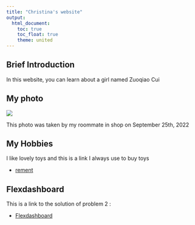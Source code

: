 ```yaml
---
title: "Christina's website"
output: 
  html_document:
    toc: true
    toc_float: true
    theme: united
---
```


## Brief Introduction

In this website, you can learn about a girl named Zuoqiao Cui

## My photo

<img src = "images/introductionphoto.png" style=" width: 10% text-align:center">


This photo was taken by my roommate in shop on September 25th, 2022

## My Hobbies

I like lovely toys and this is a link I always use to buy toys

* [rement](https://www.plazajapan.com/toys/re-ment/)

## Flexdashboard

This is a link to the solution of problem 2 :

* [Flexdashboard](problem2.html)
